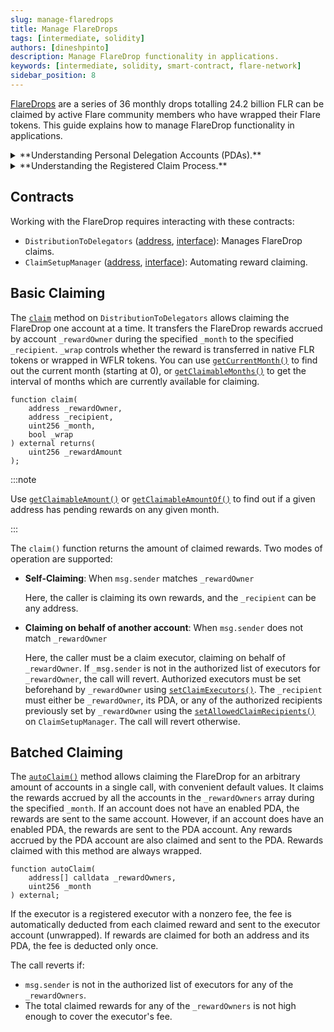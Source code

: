 ```yaml
---
slug: manage-flaredrops
title: Manage FlareDrops
tags: [intermediate, solidity]
authors: [dineshpinto]
description: Manage FlareDrop functionality in applications.
keywords: [intermediate, solidity, smart-contract, flare-network]
sidebar_position: 8
---
```


[FlareDrops](https://flare.network/flaredrop-guide/) are a series of 36 monthly drops totalling 24.2 billion FLR can be claimed by active Flare community members who have wrapped their Flare tokens.
This guide explains how to manage FlareDrop functionality in applications.

<details>
<summary>**Understanding Personal Delegation Accounts (PDAs).**</summary>

Differences between PDAs and regular accounts:

- A PDA cannot have another PDA of its own.
- PDA addresses cannot participate in governance directly, but their owners can transfer all their votes to another address (their main account or someone else's).
- A PDA automatically converts any FLR tokens transferred to it to wrapped Flare tokens (WFLR), which are more useful for functions such as delegation.
- Only the owner of the main account can transfer funds from the PDA and only to the main account.
- When an executor is configured, it will claim rewards both from the main account and the PDA, and send them to the PDA.

</details>

<details>
<summary>**Understanding the Registered Claim Process.**</summary>

Registration allows accounts to list themselves onchain as registered executors and post their service fees. This simplifies the process for both users and executors: users can easily find a suitable executor, and executors benefit from automatic fee transfers when user rewards are claimed. Users pay a fee to set an executor for claiming their rewards, which are then claimed automatically without user intervention. All agreements with a registered executor occur onchain.

Here is how the registered claiming process works, with applications performing these actions on behalf of executors and users:

1. Executors who want to be publicly available to users register as executors by paying a registration fee, which is then burned.
2. Registered executors post their fees for claiming rewards.
3. Users with accrued rewards who want an executor to claim on their behalf can choose from the list of registered executors.
4. Users pay a setup fee to enable a registered executor to claim their rewards, and this fee is sent to the executor.
5. Executors claim rewards for one or more users, with their fees automatically deducted from the claimed rewards.
6. Executors notify users offchain if they discontinue providing this service.

Throughout the process:

- Users and executors can view reports on which addresses executors are claiming for and which executors are registered.
- Registered executors can change their fees or unregister, while users can change the registered executor claiming on their behalf or disable automatic claiming.

</details>

## Contracts

Working with the FlareDrop requires interacting with these contracts:

- `DistributionToDelegators` ([address](/network/solidity-reference), [interface](/network/solidity-reference/IDistributionToDelegators)): Manages FlareDrop claims.
- `ClaimSetupManager` ([address](/network/solidity-reference), [interface](/network/solidity-reference/IClaimSetupManager)): Automating reward claiming.

## Basic Claiming

The [`claim`](/network/solidity-reference/IDistributionToDelegators#claim) method on `DistributionToDelegators` allows claiming the FlareDrop one account at a time.
It transfers the FlareDrop rewards accrued by account `_rewardOwner` during the specified `_month` to the specified `_recipient`. `_wrap` controls whether the reward is transferred in native FLR tokens or wrapped in WFLR tokens.
You can use [`getCurrentMonth()`](/network/solidity-reference/IDistributionToDelegators#getcurrentmonth) to find out the current month (starting at 0), or [`getClaimableMonths()`](/network/solidity-reference/IDistributionToDelegators#getclaimablemonths) to get the interval of months which are currently available for claiming.

```solidity
function claim(
    address _rewardOwner,
    address _recipient,
    uint256 _month,
    bool _wrap
) external returns(
    uint256 _rewardAmount
);
```

:::note

Use [`getClaimableAmount()`](/network/solidity-reference/IDistributionToDelegators#getclaimableamount) or [`getClaimableAmountOf()`](/network/solidity-reference/IDistributionToDelegators#getclaimableamountof) to find out if a given address has pending rewards on any given month.

:::

The `claim()` function returns the amount of claimed rewards. Two modes of operation are supported:

- **Self-Claiming**: When `msg.sender` matches `_rewardOwner`

  Here, the caller is claiming its own rewards, and the `_recipient` can be any address.

- **Claiming on behalf of another account**: When `msg.sender` does not match `_rewardOwner`

  Here, the caller must be a claim executor, claiming on behalf of `_rewardOwner`. If `_msg.sender` is not in the authorized list of executors for `_rewardOwner`, the call will revert.
  Authorized executors must be set beforehand by `_rewardOwner` using [`setClaimExecutors()`](/network/solidity-reference/IClaimSetupManager#setclaimexecutors).
  The `_recipient` must either be `_rewardOwner`, its PDA, or any of the authorized recipients previously set by `_rewardOwner` using the [`setAllowedClaimRecipients()`](/network/solidity-reference/IClaimSetupManager#setallowedclaimrecipients) on `ClaimSetupManager`.
  The call will revert otherwise.

## Batched Claiming

The [`autoClaim()`](/network/solidity-reference/IDistributionToDelegators#autoclaim) method allows claiming the FlareDrop for an arbitrary amount of accounts in a single call, with convenient default values.
It claims the rewards accrued by all the accounts in the `_rewardOwners` array during the specified `_month`.
If an account does not have an enabled PDA, the rewards are sent to the same account.
However, if an account does have an enabled PDA, the rewards are sent to the PDA account.
Any rewards accrued by the PDA account are also claimed and sent to the PDA.
Rewards claimed with this method are always wrapped.

```solidity
function autoClaim(
    address[] calldata _rewardOwners,
    uint256 _month
) external;
```

If the executor is a registered executor with a nonzero fee, the fee is automatically deducted from each claimed reward and sent to the executor account (unwrapped).
If rewards are claimed for both an address and its PDA, the fee is deducted only once.

The call reverts if:

- `msg.sender` is not in the authorized list of executors for any of the `_rewardOwners`.
- The total claimed rewards for any of the `_rewardOwners` is not high enough to cover the executor's fee.
